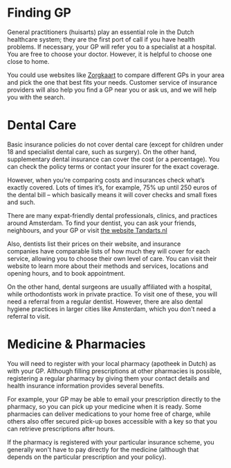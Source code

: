 # Finding GP
General practitioners (huisarts) play an essential role in the Dutch healthcare system; they are the first port of call if you have health problems. If necessary, your GP will refer you to a specialist at a hospital. You are free to choose your doctor. However, it is helpful to choose one close to home.  

You could use websites like [Zorgkaart](https://www.zorgkaartnederland.nl/) to compare different GPs in your area and pick the one that best fits your needs. Customer service of insurance providers will also help you find a GP near you or ask us, and we will help you with the search. 

# Dental Care
Basic insurance policies do not cover dental care (except for children under 18 and specialist dental care, such as surgery). On the other hand, supplementary dental insurance can cover the cost (or a percentage). You can check the policy terms or contact your insurer for the exact coverage. 

However, when you’re comparing costs and insurances check what’s exactly covered. Lots of times it’s, for example, 75% up until 250 euros of the dental bill – which basically means it will cover checks and small fixes and such. 

There are many expat-friendly dental professionals, clinics, and practices around Amsterdam. To find your dentist, you can ask your friends, neighbours, and your GP or visit [the website Tandarts.nl](https://www.tandarts.nl/tandarts-amsterdam)

Also, dentists list their prices on their website, and insurance companies have comparable lists of how much they will cover for each service, allowing you to choose their own level of care. You can visit their website to learn more about their methods and services, locations and opening hours, and to book appointment.

On the other hand, dental surgeons are usually affiliated with a hospital, while orthodontists work in private practice. To visit one of these, you will need a referral from a regular dentist. However, there are also dental hygiene practices in larger cities like Amsterdam, which you don't need a referral to visit.

# Medicine & Pharmacies
You will need to register with your local pharmacy (apotheek in Dutch) as with your GP. Although filling prescriptions at other pharmacies is possible, registering a regular pharmacy by giving them your contact details and health insurance information provides several benefits.

For example, your GP may be able to email your prescription directly to the pharmacy, so you can pick up your medicine when it is ready. Some pharmacies can deliver medications to your home free of charge, while others also offer secured pick-up boxes accessible with a key so that you can retrieve prescriptions after hours. 

If the pharmacy is registered with your particular insurance scheme, you generally won't have to pay directly for the medicine (although that depends on the particular prescription and your policy). 
